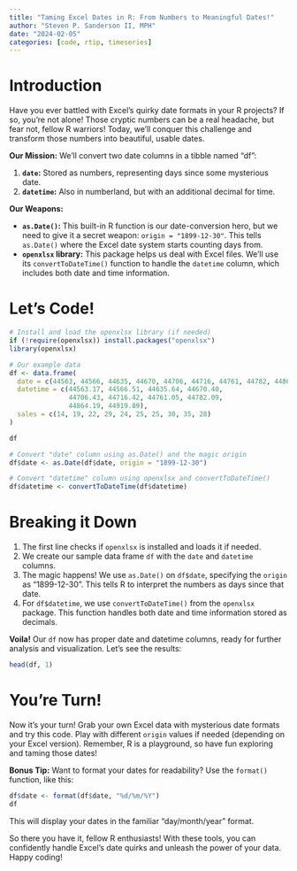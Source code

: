 ```yaml
---
title: "Taming Excel Dates in R: From Numbers to Meaningful Dates!"
author: "Steven P. Sanderson II, MPH"
date: "2024-02-05"
categories: [code, rtip, timeseries]
---
```


# Introduction

Have you ever battled with Excel's quirky date formats in your R projects? If so, you're not alone! Those cryptic numbers can be a real headache, but fear not, fellow R warriors! Today, we'll conquer this challenge and transform those numbers into beautiful, usable dates.

**Our Mission:** We'll convert two date columns in a tibble named "df":

1. **`date`:** Stored as numbers, representing days since some mysterious date.
2. **`datetime`:** Also in numberland, but with an additional decimal for time.

**Our Weapons:**

* **`as.Date()`:** This built-in R function is our date-conversion hero, but we need to give it a secret weapon: `origin = "1899-12-30"`. This tells `as.Date()` where the Excel date system starts counting days from.
* **`openxlsx` library:** This package helps us deal with Excel files. We'll use its `convertToDateTime()` function to handle the `datetime` column, which includes both date and time information.

# Let's Code!

```r
# Install and load the openxlsx library (if needed)
if (!require(openxlsx)) install.packages("openxlsx")
library(openxlsx)

# Our example data
df <- data.frame(
  date = c(44563, 44566, 44635, 44670, 44706, 44716, 44761, 44782, 44864, 44919),
  datetime = c(44563.17, 44566.51, 44635.64, 44670.40,
               44706.43, 44716.42, 44761.05, 44782.09,
               44864.19, 44919.89),
  sales = c(14, 19, 22, 29, 24, 25, 25, 30, 35, 28)
)

df

# Convert "date" column using as.Date() and the magic origin
df$date <- as.Date(df$date, origin = "1899-12-30")

# Convert "datetime" column using openxlsx and convertToDateTime()
df$datetime <- convertToDateTime(df$datetime)
```

# Breaking it Down

1. The first line checks if `openxlsx` is installed and loads it if needed.
2. We create our sample data frame `df` with the `date` and `datetime` columns.
3. The magic happens! We use `as.Date()` on `df$date`, specifying the `origin` as "1899-12-30". This tells R to interpret the numbers as days since that date.
4. For `df$datetime`, we use `convertToDateTime()` from the `openxlsx` package. This function handles both date and time information stored as decimals.

**Voila!** Our `df` now has proper date and datetime columns, ready for further analysis and visualization. Let's see the results:

```r
head(df, 1)
```

# You're Turn!

Now it's your turn! Grab your own Excel data with mysterious date formats and try this code. Play with different `origin` values if needed (depending on your Excel version). Remember, R is a playground, so have fun exploring and taming those dates!

**Bonus Tip:** Want to format your dates for readability? Use the `format()` function, like this:

```r
df$date <- format(df$date, "%d/%m/%Y")
df
```

This will display your dates in the familiar "day/month/year" format.

So there you have it, fellow R enthusiasts! With these tools, you can confidently handle Excel's date quirks and unleash the power of your data. Happy coding!